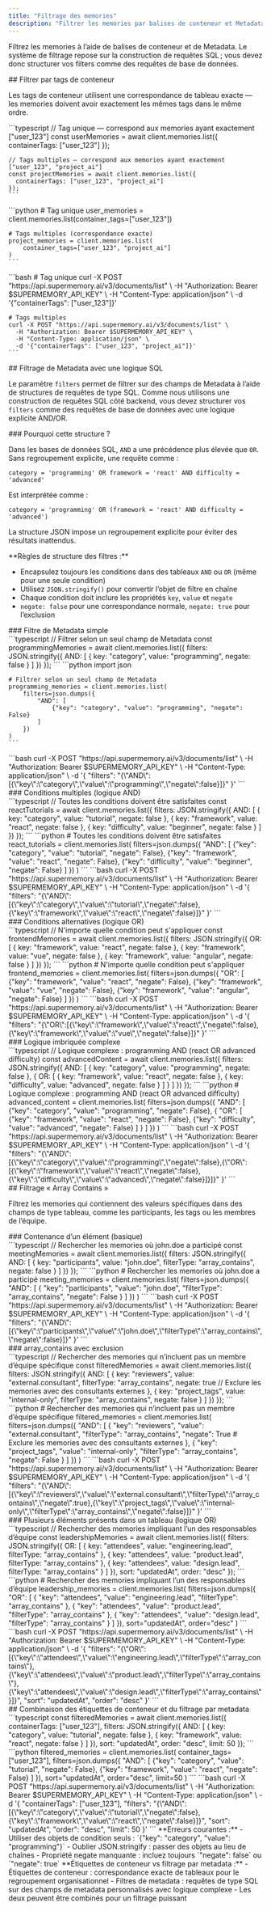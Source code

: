 ```yaml
---
title: "Filtrage des memories"
description: "Filtrer les memories par balises de conteneur et Metadata à l’aide d’un filtrage basé sur SQL"
---
```


Filtrez les memories à l’aide de balises de conteneur et de Metadata. Le système de filtrage repose sur la construction de requêtes SQL ; vous devez donc structurer vos filters comme des requêtes de base de données.

<div id="filter-by-container-tags">
  ## Filtrer par tags de conteneur
</div>

Les tags de conteneur utilisent une correspondance de tableau exacte — les memories doivent avoir exactement les mêmes tags dans le même ordre.

<Tabs>
  <Tab title="TypeScript">
    ```typescript
    // Tag unique — correspond aux memories ayant exactement ["user_123"]
    const userMemories = await client.memories.list({
      containerTags: ["user_123"]
    });

    // Tags multiples — correspond aux memories ayant exactement ["user_123", "project_ai"]
    const projectMemories = await client.memories.list({
      containerTags: ["user_123", "project_ai"]
    });
    ```
  </Tab>
  <Tab title="Python">
    ```python
    # Tag unique
    user_memories = client.memories.list(container_tags=["user_123"])

    # Tags multiples (correspondance exacte)
    project_memories = client.memories.list(
        container_tags=["user_123", "project_ai"]
    )
    ```
  </Tab>
  <Tab title="cURL">
    ```bash
    # Tag unique
    curl -X POST "https://api.supermemory.ai/v3/documents/list" \
      -H "Authorization: Bearer $SUPERMEMORY_API_KEY" \
      -H "Content-Type: application/json" \
      -d '{"containerTags": ["user_123"]}'

    # Tags multiples
    curl -X POST "https://api.supermemory.ai/v3/documents/list" \
      -H "Authorization: Bearer $SUPERMEMORY_API_KEY" \
      -H "Content-Type: application/json" \
      -d '{"containerTags": ["user_123", "project_ai"]}'
    ```
  </Tab>
</Tabs>

<div id="metadata-filtering-with-sql-logic">
  ## Filtrage de Metadata avec une logique SQL
</div>

Le paramètre `filters` permet de filtrer sur des champs de Metadata à l’aide de structures de requêtes de type SQL. Comme nous utilisons une construction de requêtes SQL côté backend, vous devez structurer vos `filters` comme des requêtes de base de données avec une logique explicite AND/OR.

<div id="why-this-structure">
  ### Pourquoi cette structure ?
</div>

Dans les bases de données SQL, `AND` a une précédence plus élevée que `OR`. Sans regroupement explicite, une requête comme :

```
category = 'programming' OR framework = 'react' AND difficulty = 'advanced'
```

Est interprétée comme :

```
category = 'programming' OR (framework = 'react' AND difficulty = 'advanced')
```

La structure JSON impose un regroupement explicite pour éviter des résultats inattendus.

<Info>
  **Règles de structure des filtres :**

  * Encapsulez toujours les conditions dans des tableaux `AND` ou `OR` (même pour une seule condition)
  * Utilisez `JSON.stringify()` pour convertir l’objet de filtre en chaîne
  * Chaque condition doit inclure les propriétés `key`, `value` et `negate`
  * `negate: false` pour une correspondance normale, `negate: true` pour l’exclusion
</Info>


<div id="simple-metadata-filter">
  ### Filtre de Metadata simple
</div>

<Tabs>
  <Tab title="TypeScript">
    ```typescript
    // Filtrer selon un seul champ de Metadata
    const programmingMemories = await client.memories.list({
      filters: JSON.stringify({
        AND: [
          { key: "category", value: "programming", negate: false }
        ]
      })
    });
    ```
  </Tab>
  <Tab title="Python">
    ```python
    import json

    # Filtrer selon un seul champ de Metadata
    programming_memories = client.memories.list(
        filters=json.dumps({
            "AND": [
                {"key": "category", "value": "programming", "negate": False}
            ]
        })
    )
    ```
  </Tab>
  <Tab title="cURL">
    ```bash
    curl -X POST "https://api.supermemory.ai/v3/documents/list" \
      -H "Authorization: Bearer $SUPERMEMORY_API_KEY" \
      -H "Content-Type: application/json" \
      -d '{
        "filters": "{\"AND\":[{\"key\":\"category\",\"value\":\"programming\",\"negate\":false}]}"
      }'
    ```
  </Tab>
</Tabs>

<div id="multiple-conditions-and-logic">
  ### Conditions multiples (logique AND)
</div>

<Tabs>
  <Tab title="TypeScript">
    ```typescript
    // Toutes les conditions doivent être satisfaites
    const reactTutorials = await client.memories.list({
      filters: JSON.stringify({
        AND: [
          { key: "category", value: "tutorial", negate: false },
          { key: "framework", value: "react", negate: false },
          { key: "difficulty", value: "beginner", negate: false }
        ]
      })
    });
    ```
  </Tab>
  <Tab title="Python">
    ```python
    # Toutes les conditions doivent être satisfaites
    react_tutorials = client.memories.list(
        filters=json.dumps({
            "AND": [
                {"key": "category", "value": "tutorial", "negate": False},
                {"key": "framework", "value": "react", "negate": False},
                {"key": "difficulty", "value": "beginner", "negate": False}
            ]
        })
    )
    ```
  </Tab>
  <Tab title="cURL">
    ```bash
    curl -X POST "https://api.supermemory.ai/v3/documents/list" \
      -H "Authorization: Bearer $SUPERMEMORY_API_KEY" \
      -H "Content-Type: application/json" \
      -d '{
        "filters": "{\"AND\":[{\"key\":\"category\",\"value\":\"tutorial\",\"negate\":false},{\"key\":\"framework\",\"value\":\"react\",\"negate\":false}]}"
      }'
    ```
  </Tab>
</Tabs>

<div id="alternative-conditions-or-logic">
  ### Conditions alternatives (logique OR)
</div>

<Tabs>
  <Tab title="TypeScript">
    ```typescript
    // N'importe quelle condition peut s'appliquer
    const frontendMemories = await client.memories.list({
      filters: JSON.stringify({
        OR: [
          { key: "framework", value: "react", negate: false },
          { key: "framework", value: "vue", negate: false },
          { key: "framework", value: "angular", negate: false }
        ]
      })
    });
    ```
  </Tab>
  <Tab title="Python">
    ```python
    # N'importe quelle condition peut s'appliquer
    frontend_memories = client.memories.list(
        filters=json.dumps({
            "OR": [
                {"key": "framework", "value": "react", "negate": False},
                {"key": "framework", "value": "vue", "negate": False},
                {"key": "framework", "value": "angular", "negate": False}
            ]
        })
    )
    ```
  </Tab>
  <Tab title="cURL">
    ```bash
    curl -X POST "https://api.supermemory.ai/v3/documents/list" \
      -H "Authorization: Bearer $SUPERMEMORY_API_KEY" \
      -H "Content-Type: application/json" \
      -d '{
        "filters": "{\"OR\":[{\"key\":\"framework\",\"value\":\"react\",\"negate\":false},{\"key\":\"framework\",\"value\":\"vue\",\"negate\":false}]}"
      }'
    ```
  </Tab>
</Tabs>

<div id="complex-nested-logic">
  ### Logique imbriquée complexe
</div>

<Tabs>
  <Tab title="TypeScript">
    ```typescript
    // Logique complexe : programming AND (react OR advanced difficulty)
    const advancedContent = await client.memories.list({
      filters: JSON.stringify({
        AND: [
          { key: "category", value: "programming", negate: false },
          {
            OR: [
              { key: "framework", value: "react", negate: false },
              { key: "difficulty", value: "advanced", negate: false }
            ]
          }
        ]
      })
    });
    ```
  </Tab>
  <Tab title="Python">
    ```python
    # Logique complexe : programming AND (react OR advanced difficulty)
    advanced_content = client.memories.list(
        filters=json.dumps({
            "AND": [
                {"key": "category", "value": "programming", "negate": False},
                {
                    "OR": [
                        {"key": "framework", "value": "react", "negate": False},
                        {"key": "difficulty", "value": "advanced", "negate": False}
                    ]
                }
            ]
        })
    )
    ```
  </Tab>
  <Tab title="cURL">
    ```bash
    curl -X POST "https://api.supermemory.ai/v3/documents/list" \
      -H "Authorization: Bearer $SUPERMEMORY_API_KEY" \
      -H "Content-Type: application/json" \
      -d '{
        "filters": "{\"AND\":[{\"key\":\"category\",\"value\":\"programming\",\"negate\":false},{\"OR\":[{\"key\":\"framework\",\"value\":\"react\",\"negate\":false},{\"key\":\"difficulty\",\"value\":\"advanced\",\"negate\":false}]}]}"
      }'
    ```
  </Tab>
</Tabs>

<div id="array-contains-filtering">
  ## Filtrage « Array Contains »
</div>

Filtrez les memories qui contiennent des valeurs spécifiques dans des champs de type tableau, comme les participants, les tags ou les membres de l’équipe.

<div id="basic-array-contains">
  ### Contenance d’un élément (basique)
</div>

<Tabs>
  <Tab title="TypeScript">
    ```typescript
    // Rechercher les memories où john.doe a participé
    const meetingMemories = await client.memories.list({
      filters: JSON.stringify({
        AND: [
          {
            key: "participants",
            value: "john.doe",
            filterType: "array_contains",
            negate: false
          }
        ]
      })
    });
    ```
  </Tab>
  <Tab title="Python">
    ```python
    # Rechercher les memories où john.doe a participé
    meeting_memories = client.memories.list(
        filters=json.dumps({
            "AND": [
                {
                    "key": "participants",
                    "value": "john.doe",
                    "filterType": "array_contains",
                    "negate": False
                }
            ]
        })
    )
    ```
  </Tab>
  <Tab title="cURL">
    ```bash
    curl -X POST "https://api.supermemory.ai/v3/documents/list" \
      -H "Authorization: Bearer $SUPERMEMORY_API_KEY" \
      -H "Content-Type: application/json" \
      -d '{
        "filters": "{\"AND\":[{\"key\":\"participants\",\"value\":\"john.doe\",\"filterType\":\"array_contains\",\"negate\":false}]}"
      }'
    ```
  </Tab>
</Tabs>

<div id="array-contains-with-exclusion">
  ### array_contains avec exclusion
</div>

<Tabs>
  <Tab title="TypeScript">
    ```typescript
    // Rechercher des memories qui n’incluent pas un membre d’équipe spécifique
    const filteredMemories = await client.memories.list({
      filters: JSON.stringify({
        AND: [
          {
            key: "reviewers",
            value: "external.consultant",
            filterType: "array_contains",
            negate: true  // Exclure les memories avec des consultants externes
          },
          {
            key: "project_tags",
            value: "internal-only",
            filterType: "array_contains",
            negate: false
          }
        ]
      })
    });
    ```
  </Tab>
  <Tab title="Python">
    ```python
    # Rechercher des memories qui n’incluent pas un membre d’équipe spécifique
    filtered_memories = client.memories.list(
        filters=json.dumps({
            "AND": [
                {
                    "key": "reviewers",
                    "value": "external.consultant",
                    "filterType": "array_contains",
                    "negate": True  # Exclure les memories avec des consultants externes
                },
                {
                    "key": "project_tags",
                    "value": "internal-only",
                    "filterType": "array_contains",
                    "negate": False
                }
            ]
        })
    )
    ```
  </Tab>
  <Tab title="cURL">
    ```bash
    curl -X POST "https://api.supermemory.ai/v3/documents/list" \
      -H "Authorization: Bearer $SUPERMEMORY_API_KEY" \
      -H "Content-Type: application/json" \
      -d '{
        "filters": "{\"AND\":[{\"key\":\"reviewers\",\"value\":\"external.consultant\",\"filterType\":\"array_contains\",\"negate\":true},{\"key\":\"project_tags\",\"value\":\"internal-only\",\"filterType\":\"array_contains\",\"negate\":false}]}"
      }'
    ```
  </Tab>
</Tabs>

<div id="multiple-array-contains-or-logic">
  ### Plusieurs éléments présents dans un tableau (logique OR)
</div>

<Tabs>
  <Tab title="TypeScript">
    ```typescript
    // Rechercher des memories impliquant l’un des responsables d’équipe
    const leadershipMemories = await client.memories.list({
      filters: JSON.stringify({
        OR: [
          {
            key: "attendees",
            value: "engineering.lead",
            filterType: "array_contains"
          },
          {
            key: "attendees",
            value: "product.lead",
            filterType: "array_contains"
          },
          {
            key: "attendees",
            value: "design.lead",
            filterType: "array_contains"
          }
        ]
      }),
      sort: "updatedAt",
      order: "desc"
    });
    ```
  </Tab>
  <Tab title="Python">
    ```python
    # Rechercher des memories impliquant l’un des responsables d’équipe
    leadership_memories = client.memories.list(
        filters=json.dumps({
            "OR": [
                {
                    "key": "attendees",
                    "value": "engineering.lead",
                    "filterType": "array_contains"
                },
                {
                    "key": "attendees",
                    "value": "product.lead",
                    "filterType": "array_contains"
                },
                {
                    "key": "attendees",
                    "value": "design.lead",
                    "filterType": "array_contains"
                }
            ]
        }),
        sort="updatedAt",
        order="desc"
    )
    ```
  </Tab>
  <Tab title="cURL">
    ```bash
    curl -X POST "https://api.supermemory.ai/v3/documents/list" \
      -H "Authorization: Bearer $SUPERMEMORY_API_KEY" \
      -H "Content-Type: application/json" \
      -d '{
        "filters": "{\"OR\":[{\"key\":\"attendees\",\"value\":\"engineering.lead\",\"filterType\":\"array_contains\"},{\"key\":\"attendees\",\"value\":\"product.lead\",\"filterType\":\"array_contains\"},{\"key\":\"attendees\",\"value\":\"design.lead\",\"filterType\":\"array_contains\"}]}",
        "sort": "updatedAt",
        "order": "desc"
      }'
    ```
  </Tab>
</Tabs>

<div id="combined-container-tags-metadata-filtering">
  ## Combinaison des étiquettes de conteneur et du filtrage par metadata
</div>

<Tabs>
  <Tab title="TypeScript">
    ```typescript
    const filteredMemories = await client.memories.list({
      containerTags: ["user_123"],
      filters: JSON.stringify({
        AND: [
          { key: "category", value: "tutorial", negate: false },
          { key: "framework", value: "react", negate: false }
        ]
      }),
      sort: "updatedAt",
      order: "desc",
      limit: 50
    });
    ```
  </Tab>
  <Tab title="Python">
    ```python
    filtered_memories = client.memories.list(
        container_tags=["user_123"],
        filters=json.dumps({
            "AND": [
                {"key": "category", "value": "tutorial", "negate": False},
                {"key": "framework", "value": "react", "negate": False}
            ]
        }),
        sort="updatedAt",
        order="desc",
        limit=50
    )
    ```
  </Tab>
  <Tab title="cURL">
    ```bash
    curl -X POST "https://api.supermemory.ai/v3/documents/list" \
      -H "Authorization: Bearer $SUPERMEMORY_API_KEY" \
      -H "Content-Type: application/json" \
      -d '{
        "containerTags": ["user_123"],
        "filters": "{\"AND\":[{\"key\":\"category\",\"value\":\"tutorial\",\"negate\":false},{\"key\":\"framework\",\"value\":\"react\",\"negate\":false}]}",
        "sort": "updatedAt",
        "order": "desc",
        "limit": 50
      }'
    ```
  </Tab>
</Tabs>

<Warning>
**Erreurs courantes :**
- Utiliser des objets de condition seuls : `{"key": "category", "value": "programming"}`
- Oublier JSON.stringify : passer des objets au lieu de chaînes
- Propriété negate manquante : incluez toujours `"negate": false` ou `"negate": true`
</Warning>

<Note>
**Étiquettes de conteneur vs filtrage par metadata :**
- Étiquettes de conteneur : correspondance exacte de tableaux pour le regroupement organisationnel
- Filtres de metadata : requêtes de type SQL sur des champs de metadata personnalisés avec logique complexe
- Les deux peuvent être combinés pour un filtrage puissant
</Note>